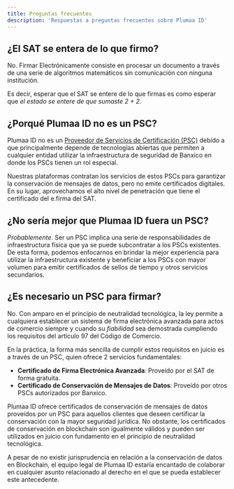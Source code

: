 ```yaml
---
title: Preguntas frecuentes
description: 'Respuestas a preguntas frecuentes sobre Plumaa ID'
---
```


## ¿El SAT se entera de lo que firmo?

No. Firmar Electrónicamente consiste en procesar un documento a través de una serie de algoritmos matemáticos sin comunicación con ninguna institución.

Es decir, esperar que el SAT se entere de lo que firmas es como esperar que _el estado se entere de que sumaste 2 + 2_.

## ¿Porqué Plumaa ID no es un PSC?

Plumaa ID no es un [Proveedor de Servicios de Certificación (PSC)](/advanced/electronic-signature/trust-service-providers) debido a que principalmente depende de tecnologías abiertas que permiten a cualquier entidad utilizar la infraestructura de seguridad de Banxico en donde los PSCs tienen un rol especial.

Nuestras plataformas contratan los servicios de estos PSCs para garantizar la conservación de mensajes de datos, pero no emite certificados digitales. En su lugar, aprovechamos el alto nivel de penetración que tiene el certificado del e.firma del SAT.

## ¿No sería mejor que Plumaa ID fuera un PSC?

_Probablemente_. Ser un PSC implica una serie de responsabilidades de infraestructura física que ya se puede subcontratar a los PSCs existentes. De esta forma, podemos enfocarnos en brindar la mejor experiencia para utilizar la infraestructura existente y beneficiar a los PSCs con mayor volumen para emitir certificados de sellos de tiempo y otros servicios secundarios.

## ¿Es necesario un PSC para firmar?

No. Con amparo en el principio de neutralidad tecnológica, la ley permite a cualquiera establecer un sistema de firma electrónica avanzada para actos de comercio siempre y cuando su _fiabilidad_ sea demostrada cumpliendo los requisitos del artículo 97 del Código de Comercio.

En la práctica, la forma más sencilla de cumplir estos requisitos en juicio es a través de un PSC, quien ofrece 2 servicios fundamentales:

- **Certificado de Firma Electrónica Avanzada**: Proveído por el SAT de forma gratuita.
- **Certificado de Conservación de Mensajes de Datos**: Proveído por otros PSCs autorizados por Banxico.

Plumaa ID ofrece certificados de conservación de mensajes de datos proveídos por un PSC para aquellos clientes que deseen certificar la conservación con la mayor seguridad jurídica. No obstante, los certificados de conservación en blockchain son igualmente válidos y pueden ser utilizados en juicio con fundamento en el principio de neutralidad tecnológica.

<Info>A pesar de no existir jurisprudencia en relación a la conservación de datos en Blockchain, el equipo legal de Plumaa ID estaría encantado de colaborar en cualquier asunto relacionado al derecho en el que se pueda establecer este antecedente.</Info>
